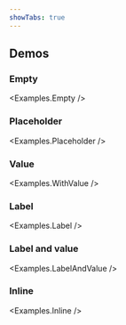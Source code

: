 ```yaml
---
showTabs: true
---
```



## Demos

### Empty

<Examples.Empty />

### Placeholder

<Examples.Placeholder />

### Value

<Examples.WithValue />

### Label

<Examples.Label />

### Label and value

<Examples.LabelAndValue />

### Inline

<Examples.Inline />
